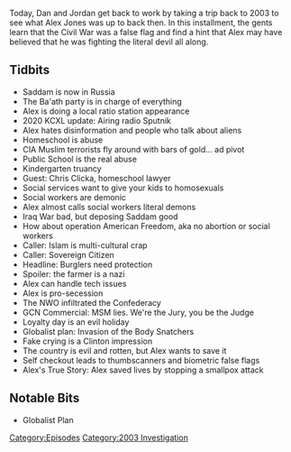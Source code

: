 {{DEFAULTSORT:
    #_EPISODE_0548:May 5, 2003
}}{{Episode
    | title           = May 5, 2003
    | caption         = [https://knowledgefight.libsyn.com/548-may-5-2003 Listen to this episode on Libsyn]
    | episodeNumber   = 548
    | length          = 01:23:13
    | airDate         = April 14, 2021
    | coverageDate    = May 5, 2003
    | episodeType     = [[:Category:2003 Investigation|2003 Investigation]]
    | appearance      = [[Chris Clicka]]
    | oocDrop         = Kids are being arrested for stepping in water puddles
    | previousEpisode = [[547: April 8, 2021]]
    | nextEpisode     = [[549: April 13-14, 2021]]
}}

{{Stub}}

Today, Dan and Jordan get back to work by taking a trip back to 2003 to see what Alex Jones was up to back then. In this installment, the gents learn that the Civil War was a false flag and find a hint that Alex may have believed that he was fighting the literal devil all along.

==Tidbits==

*Saddam is now in Russia
*The Ba'ath party is in charge of everything
*Alex is doing a local ratio station appearance
*2020 KCXL update: Airing radio Sputnik
*Alex hates disinformation and people who talk about aliens
*Homeschool is abuse
*CIA Muslim terrorists fly around with bars of gold... ad pivot
*Public School is the real abuse
*Kindergarten truancy
*Guest: Chris Clicka, homeschool lawyer
*Social services want to give your kids to homosexuals
*Social workers are demonic
*Alex almost calls social workers literal demons
*Iraq War bad, but deposing Saddam good
*How about operation American Freedom, aka no abortion or social workers
*Caller: Islam is multi-cultural crap
*Caller: Sovereign Citizen
*Headline: Burglers need protection
*Spoiler: the farmer is a nazi
*Alex can handle tech issues
*Alex is pro-secession
*The NWO infiltrated the Confederacy
*GCN Commercial: MSM lies. We're the Jury, you be the Judge
*Loyalty day is an evil holiday
*Globalist plan: Invasion of the Body Snatchers
*Fake crying is a Clinton impression
*The country is evil and rotten, but Alex wants to save it
*Self checkout leads to thumbscanners and biometric false flags
*Alex's True Story: Alex saved lives by stopping a smallpox attack

==Notable Bits==

*Globalist Plan

[[Category:Episodes]]
[[Category:2003 Investigation]]
